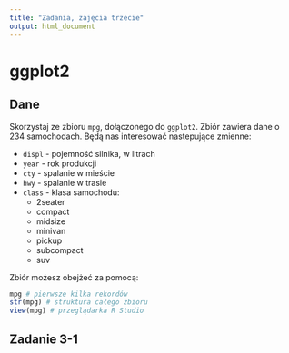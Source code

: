 ```yaml
---
title: "Zadania, zajęcia trzecie"
output: html_document
---
```


# ggplot2

## Dane
Skorzystaj ze zbioru `mpg`, dołączonego do `ggplot2`. Zbiór zawiera dane o 234 samochodach. Będą nas interesować nastepujące zmienne:

- `displ` - pojemność silnika, w litrach
- `year` - rok produkcji
- `cty` - spalanie w mieście
- `hwy` - spalanie w trasie
- `class` - klasa samochodu:
    + 2seater
    + compact
    + midsize
    + minivan
    + pickup
    + subcompact
    + suv

Zbiór możesz obejżeć za pomocą:
```r
mpg # pierwsze kilka rekordów
str(mpg) # struktura całego zbioru
view(mpg) # przeglądarka R Studio
```

## Zadanie 3-1


